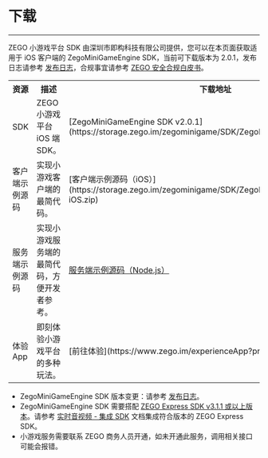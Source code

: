 # 下载

- - -

ZEGO 小游戏平台 SDK 由深圳市即构科技有限公司提供，您可以在本页面获取适用于 iOS 客户端的 ZegoMiniGameEngine SDK，当前可下载版本为 2.0.1，发布日志请参考 [发布日志](./Overview/release%20notes.mdx)，合规事宜请参考 [ZEGO 安全合规白皮书](/policies-and-agreements/zego-security-and-compliance-white-paper)。

<table>
  
<tbody><tr>
<th>资源</th>
<th>描述</th>
<th>下载地址</th>
<th>相关文档</th>
</tr>
<tr>
<td>SDK</td>
<td>ZEGO 小游戏平台 iOS 端 SDK。</td>
<td>[ZegoMiniGameEngine SDK v2.0.1](https://storage.zego.im/zegominigame/SDK/ZegoMiniGameEngine-iOS.zip)</td>
<td>[集成 SDK](./quick%20start/Integrate%20SDK.mdx)</td>
</tr>
<tr>
<td>客户端示例源码</td>
<td>实现小游戏客户端的最简代码。</td>
<td>[客户端示例源码（iOS）](https://storage.zego.im/zegominigame/SDK/ZegoMiniGameEngineDemoSrc-iOS.zip)</td>
<td>[跑通示例源码 - 跑通客户端示例源码（iOS）](./quick%20start/run%20sample%20codes.mdx#跑通客户端示例源码ios)</td>
</tr>
<tr>
<td>服务端示例源码</td>
<td>实现小游戏服务端的最简代码，方便开发者参考。</td>
<td><a href="https://storage.zego.im/ZegoMiniGameSDK/server/ZegoMiniGameServerDemo.zip" target= "_blank">服务端示例源码（Node.js）</a></td>
<td>[跑通示例源码 - 跑通服务端示例源码（Node.js）](./quick%20start/run%20sample%20codes.mdx#跑通服务端示例源码nodejs)</td>
</tr>
<tr>
<td>体验 App</td>
<td>即刻体验小游戏平台的多种玩法。</td>
<td>[前往体验](https://www.zego.im/experienceApp?priceID=1#mini_new_games)</td>
<td>[体验 App](./DownloadDemo.mdx)</td>
</tr>
</tbody></table>

<Note title="Note">

- ZegoMiniGameEngine SDK 版本变更：请参考 [发布日志](./Overview/release%20notes.mdx)。
- ZegoMiniGameEngine SDK 需要搭配 [ZEGO Express SDK v3.1.1 或以上版本](https://doc-zh.zego.im/article/2968)。请参考 [实时音视频 - 集成 SDK](https://doc-zh.zego.im/article/196) 文档集成符合版本的 ZEGO Express SDK。
- 小游戏服务需要联系 ZEGO 商务人员开通，如未开通此服务，调用相关接口可能会报错。
</Note>


